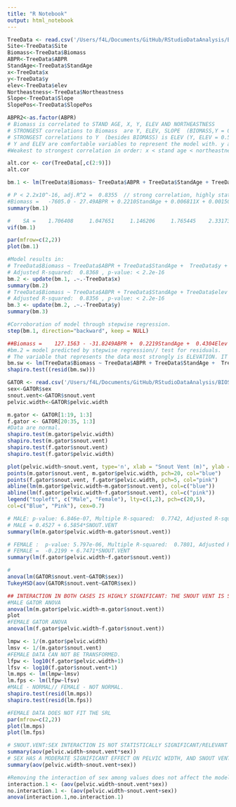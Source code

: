 ```yaml
---
title: "R Notebook"
output: html_notebook
---
```


```r
TreeData <- read.csv('/Users/f4L/Documents/GitHub/RStudioDataAnalysis/BIOSTATISTICS COURSE PROJECTS/TreeData.csv')
Site<-TreeData$Site
Biomass<-TreeData$Biomass
ABPR<-TreeData$ABPR
StandAge<-TreeData$StandAge
x<-TreeData$x
y<-TreeData$y
elev<-TreeData$elev
Northeastness<-TreeData$Northeastness
Slope<-TreeData$Slope
SlopePos<-TreeData$SlopePos

ABPR2<-as.factor(ABPR)
# Biomass is correlated to STAND AGE, X, Y, ELEV AND NORTHEASTNESS
# STRONGEST correlations to Biomass  are Y, ELEV, SLOPE  (BIOMASS,Y = 0.51121715// BIOMASS,ELEV= 0.63768070 // BIOMASS, SLOPE is negative =  -0.59534039)
# STRONGEST correlations to Y  (besides BIOMASS) is ELEV (Y, ELEV = 0.56770786)
# Y and ELEV are comfortable variables to represent the model with. y and elev are also correlated among themselves strongly. 
#Weakest to strongest correlation in order: x < stand age < northeastness < y < elev

alt.cor <- cor(TreeData[,c(2:9)])
alt.cor
```
```r
bm.1 <- lm(TreeData$Biomass~ TreeData$ABPR + TreeData$StandAge + TreeData$x + TreeData$y + TreeData$elev + TreeData$Northeastness + TreeData$Slope)

# P < 2.2x10^-16, adj.R^2 =  0.8355  // strong correlation, highly statistically significant relationship 
#Biomass =   -7605.0 - 27.49ABPR + 0.2210StandAge + 0.006811X + 0.001504Y + 0.4000Elev + 0.8785NE - 10.29Slope  
summary(bm.1) 
```

```r
#    SA =    1.706408     1.047651     1.146206     1.765445    2.331736     1.111209   1.136258 
vif(bm.1)
```
```r
par(mfrow=c(2,2))
plot(bm.1)
```


```r
#Model results in:
# TreeData$Biomass ~ TreeData$ABPR + TreeData$StandAge +  TreeData$y + TreeData$elev + TreeData$Northeastness + TreeData$Slope
# Adjusted R-squared:  0.8368 , p-value: < 2.2e-16
bm.2 <- update(bm.1, .~.-TreeData$x)
summary(bm.2)
# TreeData$Biomass ~ TreeData$ABPR + TreeData$StandAge + TreeData$elev + TreeData$Northeastness + TreeData$Slope)
# Adjusted R-squared:  0.8356 , p-value: < 2.2e-16
bm.3 <- update(bm.2, .~.-TreeData$y)
summary(bm.3)
```

```r
#Corroboration of model through stepwise regression.
step(bm.1, direction="backward", keep = NULL)

```
```r
##Biomass =    127.1563 - -31.8249ABPR +  0.2219StandAge +  0.4304Elev +  87.1483NE - 10.5168Slope  
#bm.2 = model predicted by stepwise regression// test for residuals.
# The variable that represents the data most strongly is ELEVATION. IT presents the highes correlation and statistical significance, upon inspection. 
bm.sw <- lm(TreeData$Biomass ~ TreeData$ABPR + TreeData$StandAge +  TreeData$elev + TreeData$Northeastness + TreeData$Slope)
shapiro.test((resid(bm.sw)))
```
```r
GATOR <- read.csv('/Users/f4L/Documents/GitHub/RStudioDataAnalysis/BIOSTATISTICS COURSE PROJECTS/GATOR.csv')
sex<-GATOR$sex
snout.vent<-GATOR$snout.vent
pelvic.width<-GATOR$pelvic.width

m.gator <- GATOR[1:19, 1:3]
f.gator <- GATOR[20:35, 1:3]
#Data are normal.
shapiro.test(m.gator$pelvic.width)
shapiro.test(m.gator$snout.vent)
shapiro.test(f.gator$snout.vent)
shapiro.test(f.gator$pelvic.width)
```


```r
plot(pelvic.width~snout.vent, type='n', xlab = "Snout Vent (m)", ylab = "Pelvic Canal Width (cm)")
points(m.gator$snout.vent, m.gator$pelvic.width, pch=20, col="blue")
points(f.gator$snout.vent, f.gator$pelvic.width, pch=5, col="pink")
abline(lm(m.gator$pelvic.width~m.gator$snout.vent), col=c("blue"))
abline(lm(f.gator$pelvic.width~f.gator$snout.vent), col=c("pink"))
legend("topleft", c("Male", "Female"), lty=c(1,2), pch=c(20,5),
col=c("Blue", "Pink"), cex=0.7)
```


```r
# MALE: p-value: 6.846e-07, Multiple R-squared:  0.7742, Adjusted R-squared:  0.761. HIGHLY SIGNIFICANT AND STRONG RELATIONSHIP PRESENT.
# MALE = 0.4527 + 6.5854*SNOUT.VENT
summary(lm(m.gator$pelvic.width~m.gator$snout.vent))

# FEMALE :  p-value: 5.797e-06, Multiple R-squared:  0.7801, Adjusted R-squared:  0.7644. HIGHLY SIGNIFICANT AND STRONG RELATIONSHIP PRESENT.
# FEMALE =  -0.2199 + 6.7471*SNOUT.VENT
summary(lm(f.gator$pelvic.width~f.gator$snout.vent))

```
```r
#
anova(lm(GATOR$snout.vent~GATOR$sex))
TukeyHSD(aov(GATOR$snout.vent~GATOR$sex))
```

```r
## INTERACTION IN BOTH CASES IS HIGHLY SIGNIFICANT: THE SNOUT VENT IS SIGNIFICANTLY RELATED TO 
#MALE GATOR ANOVA
anova(lm(m.gator$pelvic.width~m.gator$snout.vent))
plot
#FEMALE GATOR ANOVA
anova(lm(f.gator$pelvic.width~f.gator$snout.vent))

```


```r
lmpw <- 1/(m.gator$pelvic.width)
lmsv <- 1/(m.gator$snout.vent)
#FEMALE DATA CAN NOT BE TRANSFORMED. 
lfpw <- log10(f.gator$pelvic.width+1)
lfsv <- log10(f.gator$snout.vent+1)
lm.mps <- lm(lmpw~lmsv)
lm.fps <- lm(lfpw~lfsv)
#MALE - NORMAL// FEMALE - NOT NORMAL. 
shapiro.test(resid(lm.mps))
shapiro.test(resid(lm.fps))
```
```r
#FEMALE DATA DOES NOT FIT THE SRL
par(mfrow=c(2,2))
plot(lm.mps)
plot(lm.fps)
```


```r
# SNOUT.VENT:SEX INTERACTION IS NOT STATISTICALLY SIGNIFICANT/RELEVANT IN DETERMINING PELVIC WIDTH
summary(aov(pelvic.width~snout.vent*sex))
# SEX HAS A MODERATE SIGNIFICANT EFFECT ON PELVIC WIDTH, AND SNOUT VENT HAS A VERY HIGHLY SIGNIFICANT EFFECT ON PELVIC WIDTH, HOWEVER THEY DONT HAVE A SIGNIFICANT INTERACTION AMONG EACH OTHER. WE CAN ASSUME THE SLOPES ARE EQUAL. 
summary(aov(pelvic.width~snout.vent+sex))
```
```r
#Removing the interaction of sex among values does not affect the model. P = 0.9101. NO SEX DETERMINATION IS REQUIRED FOR PELVIC CANAL WEIGHT VS. SNOUT VENT.
interaction.1 <- (aov(pelvic.width~snout.vent*sex))
no.interaction.1 <- (aov(pelvic.width~snout.vent+sex))
anova(interaction.1,no.interaction.1)
```

